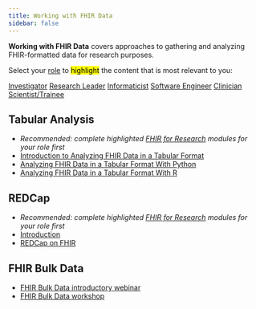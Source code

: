 ```yaml
---
title: Working with FHIR Data
sidebar: false
---
```


**Working with FHIR Data** covers approaches to gathering and analyzing FHIR-formatted data for research purposes.

Select your [role](/roles.html) to <mark>highlight</mark> the content that is most relevant to you:

<a href="#" class="btn-role" data-role="investigator">Investigator</a> <a href="#" class="btn-role" data-role="research-leader">Research Leader</a> <a href="#" class="btn-role" data-role="informaticist">Informaticist</a> <a href="#" class="btn-role" data-role="software-engineer">Software Engineer</a> <a href="#" class="btn-role" data-role="clinician-scientist">Clinician Scientist/Trainee</a>

## Tabular Analysis

-   *Recommended: complete highlighted [FHIR for Research](overview.qmd) modules for your role first*
-   [Introduction to Analyzing FHIR Data in a Tabular Format](/modules/tabular-intro.qmd)
-   [Analyzing FHIR Data in a Tabular Format With Python](/modules/tabular-python.qmd)
-   [Analyzing FHIR Data in a Tabular Format With R](/modules/tabular-r.qmd)

## REDCap

-   *Recommended: complete highlighted [FHIR for Research](overview.qmd) modules for your role first*
-   [Introduction](/modules/redcap-intro.qmd)
-   [REDCap on FHIR](/modules/redcap-fhir.qmd)

## FHIR Bulk Data

-   [FHIR Bulk Data introductory webinar](/webinars/bulk-data/index.qmd)
-   [FHIR Bulk Data workshop](/workshops/bulk-data/index.qmd)

```{=html}
<script type="module">
/* same script from overview.qmd */
const all_modules = document.querySelectorAll("section>ul>li");

/* select_modules(string)
 *   highlights modules corresponding to role via role_module_map
 *   param: string - role name in lower kebab case
 */
function select_modules(string) {
    // remove all highlights
    all_modules.forEach((li_node) => {
        var mark_node = li_node.firstChild;
        var a_node = mark_node.firstChild;

        if( mark_node.nodeName == "MARK" ) {
            li_node.removeChild(mark_node);
            li_node.appendChild(a_node);
        }
    });

    // add highlights based on role_module_map
    role_module_map.forEach((mapping) => {
        if( mapping.role == string ) {
            mapping.modules.forEach((interest_module) => {
                document.querySelectorAll(`li [href*="${interest_module.slug}"]`).forEach((interest_a_node) => {

                    //console.log("selecting module ", interest_a_node);

                    var interest_li_node = interest_a_node.parentNode;
                    var mark_node = document.createElement("mark");
                    interest_li_node.appendChild(mark_node);
                    mark_node.appendChild(interest_a_node);

                    //console.log("appended ", interest_a_node, " to ", mark_node);
                });
            });
            return;
        }
    })
}


/* Possible Roles:
 *   investigator
 *   research-leader
 *   informaticist
 *   software-engineer
 *   clinician-scientist
 */

/* select_role(role)
 *   clears any previous selected roles
 *   highlights the selected role
 *   sets the corresponding cookie
 */
function select_role(role) {
    store.setItem("role", role);

    document.querySelectorAll("[data-role]").forEach((a_node) => {
        a_node.classList.remove("btn", "btn-sm", "btn-secondary", "fw-bold", "rounded");
        a_node.classList.add("btn-role");
    });

    var selected_a_node = document.querySelector(`[data-role="${role}"]`);
    selected_a_node.classList.add("btn", "btn-sm", "btn-secondary", "fw-bold", "rounded");
    selected_a_node.classList.remove("btn-role");
}


// trigger role selection on clicking <a data-role=...>
document.querySelectorAll("a[data-role]").forEach((role_link) => {
    role_link.addEventListener("click", (e) => {
        var role = e.target.dataset.role;
        select_role(role);
        select_modules(role);
    });
});

// execute select_role and select_modules once to make sure the page is aligned with cookie
// or set cookie if it is unset
if( store.getItem("role") ) {
    select_role(store.getItem("role"));
    select_modules(store.getItem("role"));
}
else {
    const DEFAULT_ROLE = "research-leader";

    select_role(DEFAULT_ROLE);
    select_modules(DEFAULT_ROLE);
}

</script>
```
